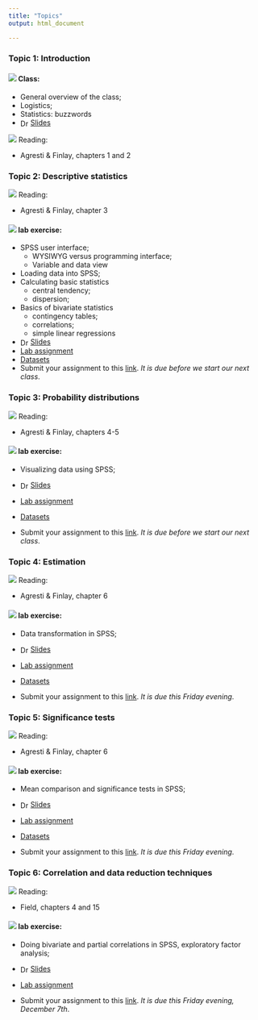 ```yaml
---
title: "Topics"
output: html_document

---
```


### Topic 1: Introduction

#### ![](ico/teacher.png) Class:

* General overview of the class;
* Logistics;
* Statistics: buzzwords
* <img src="ico/teacher.png" alt="Drawing" style="width: 16px; vertical-align:middle;"/> 
<a href="https://davidsichinava.github.io/qrm/pres/m1/meeting_1.html">Slides</a>


![](ico/open-book.png) Reading:

+ Agresti & Finlay, chapters 1 and 2

### Topic 2: Descriptive statistics

![](ico/open-book.png) Reading:

+ Agresti & Finlay, chapter 3

#### ![](ico/flask-outline.png) lab exercise:

* SPSS user interface;
	+ WYSIWYG versus programming interface;
	+ Variable and data view
* Loading data into SPSS;
* Calculating basic statistics
	+ central tendency;
	+ dispersion;
* Basics of bivariate statistics
	+ contingency tables;
	+ correlations;
	+ simple linear regressions
	
* <img src="ico/teacher.png" alt="Drawing" style="width: 16px; vertical-align:middle;"/> 
<a href="https://davidsichinava.github.io/qrm/pres/m2/meeting_2.html">Slides</a>
* [Lab assignment](https://www.dropbox.com/s/xs9xgl04gm51cd1/lab2_print.docx?dl=0)
* [Datasets](https://www.dropbox.com/sh/n8g768j74mgnngr/AADKExpJGvZuVMslt2STZbAra?dl=0)
* Submit your assignment to this [link](https://www.dropbox.com/request/6RWLdhjrEGkim0EiJ6F6). _It is due before we start our next class_.

### Topic 3: Probability distributions

![](ico/open-book.png) Reading:

+ Agresti & Finlay, chapters 4-5

#### ![](ico/flask-outline.png) lab exercise:

* Visualizing data using SPSS;
	
* <img src="ico/teacher.png" alt="Drawing" style="width: 16px; vertical-align:middle;"/> 
<a href="https://davidsichinava.github.io/qrm/pres/m3/meeting_3.html">Slides</a>
* [Lab assignment](https://www.dropbox.com/s/n9mzjdk1483ocw6/lab3.docx?dl=0)
* [Datasets](https://www.dropbox.com/s/2jw5jy6l4n41lcr/CB_2015_Regional_Only_Responses_140416.sav?dl=0)
* Submit your assignment to this [link](https://www.dropbox.com/request/6h0C9Hzdmht4n8jqEQzf). _It is due before we start our next class_.


### Topic 4: Estimation

![](ico/open-book.png) Reading:

+ Agresti & Finlay, chapter 6

#### ![](ico/flask-outline.png) lab exercise:

* Data transformation in SPSS;
	
* <img src="ico/teacher.png" alt="Drawing" style="width: 16px; vertical-align:middle;"/> 
<a href="https://davidsichinava.github.io/qrm/pres/m4/meeting_4.html">Slides</a>
* [Lab assignment](https://www.dropbox.com/s/fnazv24hfc6pwjy/lab4.docx?dl=0)
* [Datasets](https://www.dropbox.com/s/2jw5jy6l4n41lcr/CB_2015_Regional_Only_Responses_140416.sav?dl=0)
* Submit your assignment to this [link](https://www.dropbox.com/request/Ltvt58ErL83EmqfR6zWV). _It is due this Friday evening_.

### Topic 5: Significance tests

![](ico/open-book.png) Reading:

+ Agresti & Finlay, chapter 6

#### ![](ico/flask-outline.png) lab exercise:

* Mean comparison and significance tests in SPSS;
	
* <img src="ico/teacher.png" alt="Drawing" style="width: 16px; vertical-align:middle;"/> 
<a href="https://davidsichinava.github.io/qrm/pres/m6/meeting_6.html">Slides</a>
* [Lab assignment](https://www.dropbox.com/s/aybkalg59rs0gw2/lab5.docx?dl=0)
* [Datasets](https://www.dropbox.com/s/kshramggvcr3bby/minwage.zip?dl=0)
* Submit your assignment to this [link](https://www.dropbox.com/request/UCNOlVaXNuUbLpZIZjHy). _It is due this Friday evening_.



### Topic 6: Correlation and data reduction techniques

![](ico/open-book.png) Reading:

+ Field, chapters 4 and 15


#### ![](ico/flask-outline.png) lab exercise:

* Doing bivariate and partial correlations in SPSS, exploratory factor analysis;
	
* <img src="ico/teacher.png" alt="Drawing" style="width: 16px; vertical-align:middle;"/> 
<a href="https://davidsichinava.github.io/qrm/pres/m7/meeting_7.html">Slides</a>
* [Lab assignment](https://www.dropbox.com/s/bz0ttjnblnhi619/lab6.docx?dl=0)
* Submit your assignment to this [link](https://www.dropbox.com/request/e3tvTLJyY9jlh8wydWBa). _It is due this Friday evening, December 7th_.
